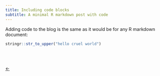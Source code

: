 ```yaml
---
title: Including code blocks
subtitle: A minimal R markdown post with code
---
```


Adding code to the blog is the same as it would be for any R markdown document:

```r
stringr::str_to_upper("hello cruel world")
```

<br><br>

[←](/)

